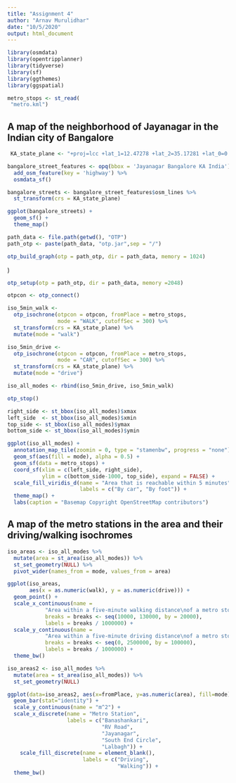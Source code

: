 ```yaml
---
title: "Assignment 4"
author: "Arnav Murulidhar"
date: "10/5/2020"
output: html_document
---
```


``` r
library(osmdata)
library(opentripplanner)
library(tidyverse)
library(sf)
library(ggthemes)
library(ggspatial)
```

``` r
metro_stops <- st_read(
 "metro.kml")
```

## A map of the neighborhood of Jayanagar in the Indian city of Bangalore

```r
 KA_state_plane <- "+proj=lcc +lat_1=12.47278 +lat_2=35.17281 +lat_0=0 +lon_0=82 +x_0=2000000 +y_0=2000000 +a=6377301.243 +b=6356100.228368102 +units=m +no_defs "

bangalore_street_features <- opq(bbox = 'Jayanagar Bangalore KA India') %>%
  add_osm_feature(key = 'highway') %>%
  osmdata_sf()

bangalore_streets <- bangalore_street_features$osm_lines %>%
  st_transform(crs = KA_state_plane)

ggplot(bangalore_streets) +
  geom_sf() +
  theme_map()
```

``` r
path_data <- file.path(getwd(), "OTP")
path_otp <- paste(path_data, "otp.jar",sep = "/")

otp_build_graph(otp = path_otp, dir = path_data, memory = 1024) 
```
)

``` r
otp_setup(otp = path_otp, dir = path_data, memory =2048)
```

``` r
otpcon <- otp_connect()
```

``` r
iso_5min_walk <- 
  otp_isochrone(otpcon = otpcon, fromPlace = metro_stops, 
                mode = "WALK", cutoffSec = 300) %>%
  st_transform(crs = KA_state_plane) %>%
  mutate(mode = "walk")

iso_5min_drive <- 
  otp_isochrone(otpcon = otpcon, fromPlace = metro_stops, 
                mode = "CAR", cutoffSec = 300) %>%
  st_transform(crs = KA_state_plane) %>%
  mutate(mode = "drive")

iso_all_modes <- rbind(iso_5min_drive, iso_5min_walk)

otp_stop()
```

``` r
right_side <- st_bbox(iso_all_modes)$xmax
left_side  <- st_bbox(iso_all_modes)$xmin
top_side <- st_bbox(iso_all_modes)$ymax
bottom_side <- st_bbox(iso_all_modes)$ymin

ggplot(iso_all_modes) +
  annotation_map_tile(zoomin = 0, type = "stamenbw", progress = "none") +
  geom_sf(aes(fill = mode), alpha = 0.5) +
  geom_sf(data = metro_stops) +
  coord_sf(xlim = c(left_side, right_side), 
           ylim = c(bottom_side-1000, top_side), expand = FALSE) +
  scale_fill_viridis_d(name = "Area that is reachable within 5 minutes",
                       labels = c("By car", "By foot")) +
  theme_map() +
  labs(caption = "Basemap Copyright OpenStreetMap contributors")
```

## A map of the metro stations in the area and their driving/walking isochromes

``` r
iso_areas <- iso_all_modes %>%
  mutate(area = st_area(iso_all_modes)) %>%
  st_set_geometry(NULL) %>%
  pivot_wider(names_from = mode, values_from = area) 

ggplot(iso_areas, 
       aes(x = as.numeric(walk), y = as.numeric(drive))) +
  geom_point() +
  scale_x_continuous(name = 
            "Area within a five-minute walking distance\nof a metro stop\n(square km)",
            breaks = breaks <- seq(10000, 130000, by = 20000),
            labels = breaks / 1000000) +
  scale_y_continuous(name = 
            "Area within a five-minute driving distance\nof a metro stop\n(square km)",
            breaks = breaks <- seq(0, 2500000, by = 100000),
            labels = breaks / 1000000) +
  theme_bw()
```

``` r
iso_areas2 <- iso_all_modes %>%
  mutate(area = st_area(iso_all_modes)) %>%
  st_set_geometry(NULL)

ggplot(data=iso_areas2, aes(x=fromPlace, y=as.numeric(area), fill=mode)) +
  geom_bar(stat="identity") +
  scale_y_continuous(name = "m^2") +
  scale_x_discrete(name = "Metro Station",
                   labels = c("Banashankari",
                              "RV Road",
                              "Jayanagar",
                              "South End Circle",
                              "Lalbagh")) +
    scale_fill_discrete(name = element_blank(),
                        labels = c("Driving",
                                   "Walking")) +
  theme_bw()


```
